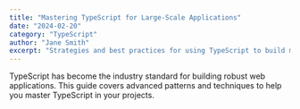 ```yaml
---
title: "Mastering TypeScript for Large-Scale Applications"
date: "2024-02-20"
category: "TypeScript"
author: "Jane Smith"
excerpt: "Strategies and best practices for using TypeScript to build maintainable and scalable large-scale applications."
---
```


TypeScript has become the industry standard for building robust web applications. This guide covers advanced patterns and techniques to help you master TypeScript in your projects.
